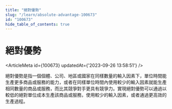 ```yaml
---
title: "絕對優勢"
slug: "/learn/absolute-advantage-100673"
id: "100673"
hide_table_of_contents: true
---
```



# 絕對優勢

<ArticleMeta id={100673} updatedAt={'2023-09-26 13:58:51'} />
<div className='border-solid border-b border-t-0 my-4 border-[var(--ifm-color-gray-300)]' />

絕對優勢是指一個個體、公司、地區或國家在同樣數量的輸入因素下，單位時間能生產更多商品或服務的能力，或者在同樣單位時間內使用較少的輸入因素就能生產相同數量的商品或服務，而比其競爭對手更具有競爭力。實現絕對優勢可以通過以較低的絕對單位成本生產該商品或服務，使用較少的輸入因素，或者通過更高效的生產過程。
